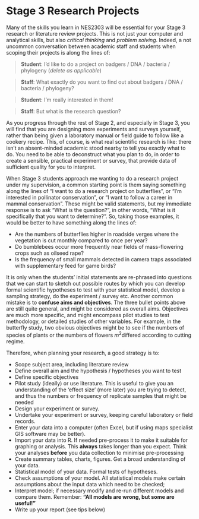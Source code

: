 # Stage 3 Research Projects

Many of the skills you learn in NES2303 will be essential for your Stage 3 research or literature review projects. This is not just your computer and analytical skills, but also *critical thinking* and *problem solving*. Indeed, a not uncommon conversation between academic staff and students when scoping their projects is along the lines of:

> **Student**: I'd like to do a project on badgers / DNA / bacteria / phylogeny (*delete as applicable*)

> **Staff**: What exactly do you want to find out about badgers / DNA / bacteria / phylogeny?

> **Student**: I'm really interested in them!

> **Staff**: But what is the research question?

As you progress through the rest of Stage 2, and especially in Stage 3, you will find that you are designing more experiments and surveys yourself, rather than being given a laboratory manual or field guide to follow like a cookery recipe. This, of course, is what real scientific research is like: there isn't an absent-minded academic stood nearby to tell you exactly what to do. You need to be able to deconstruct what you plan to do, in order to create a sensible, practical experiment or survey, that provide data of sufficient quality for you to interpret.

When Stage 3 students approach me wanting to do a research project under my supervision, a common starting point is them saying something along the lines of "I want to do a research project on butterflies", or "I'm interested in pollinator conservation", or "I want to follow a career in mammal conservation". These might be valid statements, but my immediate response is to ask "What is the question?", in other words, "What is it specifically that you want to determine?". So, taking those examples, it would be better to have something along the lines of:

-   Are the numbers of butterflies higher in roadside verges where the vegetation is cut monthly compared to once per year?
-   Do bumblebees occur more frequently near fields of mass-flowering crops such as oilseed rape?
-   Is the frequency of small mammals detected in camera traps associated with supplementary feed for game birds?

It is only when the students' initial statements are re-phrased into questions that we can start to sketch out possible routes by which you can develop formal scientific hypotheses to test with your statistical model, develop a sampling strategy, do the experiment / survey etc. Another common mistake is to **confuse aims and objectives**. The three bullet points above are still quite general, and might be considered as overall aims. Objectives are much more specific, and might encompass pilot studies to test methodology, or detailed studies of other variables. For example, in the butterfly study, two obvious objectives might be to see if the numbers of species of plants or the numbers of flowers $m^2$differed according to cutting regime.

Therefore, when planning your research, a good strategy is to:

-   Scope subject area, including literature review
-   Define overall aim and the hypothesis / hypotheses you want to test
-   Define specific objectives
-   Pilot study (ideally) or use literature. This is useful to give you an understanding of the 'effect size' (more later) you are trying to detect, and thus the numbers or frequency of replicate samples that might be needed
-   Design your experiment or survey.
-   Undertake your experiment or survey, keeping careful laboratory or field records.
-   Enter your data into a computer (often Excel, but if using maps specialist GIS software may be better).
-   Import your data into R. If needed pre-process it to make it suitable for graphing or analysis. This **always** takes longer than you expect. Think your analyses **before** you data collection to minimise pre-processing
-   Create summary tables, charts, figures. Get a broad understanding of your data.
-   Statistical model of your data. Formal tests of hypotheses.
-   Check assumptions of your model. All statistical models make certain assumptions about the input data which need to be checked;
-   Interpret model; if necessary modify and re-run different models and compare them. Remember: **"All models are wrong, but some are useful!"**
-   Write up your report (see tips below)
